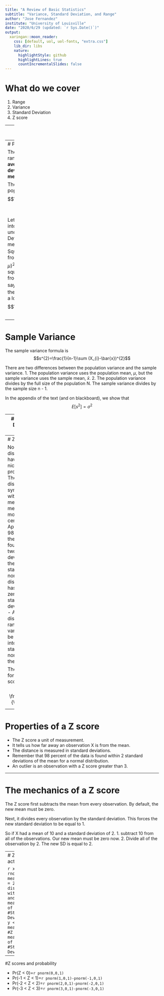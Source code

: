 ```yaml
---
title: "A Review of Basic Statistics"
subtitle: "Variance, Standard Deviation, and Range"
author: "Jose Fernandez"
institute: "University of Louisville"
date: "2020/6/29 (updated: `r Sys.Date()`)"
output:
  xaringan::moon_reader:
    css: [default, uol, uol-fonts, "extra.css"]
    lib_dir: libs
    nature:
      highlightStyle: github
      highlightLines: true
      countIncrementalSlides: false
---
```


# What do we cover

1. Range
2. Variance
3. Standard Deviation
4. Z score

---
# Measures of Spread

In the previous set of notes, we talk about measures of central tendancy: __mean, median, and mode.__

In these notes, we will talk about how spread out the data is.

The Range of the data is the simplest to calculate.

.center[Range = Maximum Value - Minimum Value]

We will use a dataset on extramarital affairs (yes, it is a real economics paper found in the _Journal of Political Economy_)

```r
suppressWarnings(suppressPackageStartupMessages(library(AER)))
data("Affairs")
range(Affairs$affairs)
```

---
# Population Variance

The variance of a random variable is the __average squared deviation from the mean__.

The formula for the population variance is $$\sigma^{2}=\frac{1}{N}\sum (X_{i}-\mu)^{2}$$
Let's take this formula into parts so that we understand it.
- Deviation from the mean $(X_{i}-\mu)$
- Squared Deviation from the mean $(X_{i}-\mu)^{2}$
- Average squared deviation from the mean. If we say that $u_{i}=(X_{i}-\mu)^{2}$ then the formula looks a lot like a mean. $$\sigma^{2}=\frac{1}{n}\sum u_{i}$$

---
# Sample Variance

The sample variance formula is $$s^{2}=\frac{1}{n-1}\sum (X_{i}-\bar{x})^{2}$$

There are two differences between the population variance and the sample variance.
1. The population variance uses the population mean, $\mu$, but the sample variance uses the sample mean, $\bar{x}$.
2. The population variance divides by the full size of the population N. The sample variance divides by the sample size n - 1.

In the appendix of the text (and on blackboard), we show that $$E[s^{2}]=\sigma^2$$

---
# Standard Deviation (sd)

The standard deviation is simply the square root of the variance. Because the variance represents square terms, it is hard to compare with the mean.

The standard deviation converts the squared terms into univariate terms so that it matches the same units as the mean.

- population standard deviation $\sigma = \sqrt{\sigma^2}$
- sample standard deviation $s=\sqrt{s}$

---
# Z score

Normal distributions have a few nice properties.
- The distribution is symmetric with the mean, median, and mode at the center.
- Approximately 98 percent of the data are found within two standard deviations of the mean.
- A standard normal distribution has a mean of zero and a standard deviation of 1.
- All normally distributed random variables can be changed into a standard normal using the Z-score.

The formula for the Z score is $$Z = \frac{X-\mu}{\sigma}$$

---
# Properties of a Z score
- The Z score a unit of measurement. 
- It tells us how far away an observation X is from the mean. 
- The distance is measured in standard deviations.
- Remember that 98 percent of the data is found within 2 standard deviations of the mean for a normal distribution.
- An outlier is an observation with a Z score greater than 3.

---

# The mechanics of a Z score
The Z score first subtracts the mean from every observation. By default, the new mean must be zero. 

Next, it divides every observation by the standard deviation. This forces the new standard deviation to be equal to 1.

So if X had a mean of 10 and a standard deviation of 2. 
1. subtract 10 from all of the observations. Our new mean must be zero now.
2. Divide all of the observation by 2. The new SD is equal to 2.

---
# Z scores in action with R

```r
x <- rnorm(1000, mean = 10, sd = 2) # normal distribution with mean 10 and std 2
mean(x) #Mean of X
sd(x) #Standard Deviation of X
y <- (x - mean(x))/sd(x) #Z score of X
mean(y) #Mean of Y
sd(y) #Standard Deviation of Y
```

---
#Z scores and probability

- Pr(Z < 0)=`r pnorm(0,0,1)`
- Pr(-1 < Z < 1)=`r pnorm(1,0,1)-pnorm(-1,0,1)`
- Pr(-2 < Z < 2)=`r pnorm(2,0,1)-pnorm(-2,0,1)`
- Pr(-3 < Z < 3)=`r pnorm(3,0,1)-pnorm(-3,0,1)`